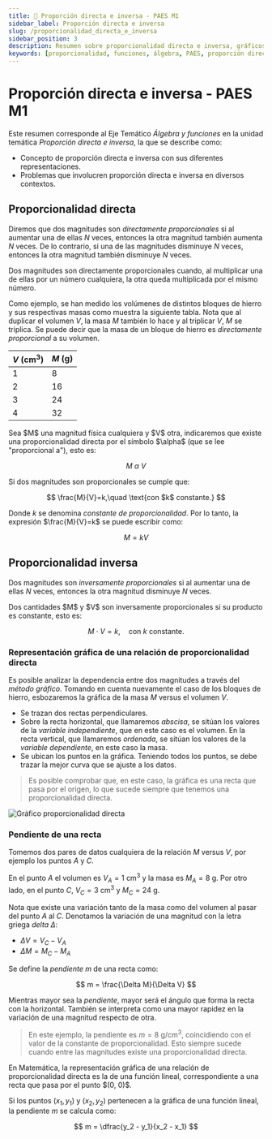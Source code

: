 ```yaml
---
title: 📝 Proporción directa e inversa - PAES M1
sidebar_label: Proporción directa e inversa
slug: /proporcionalidad_directa_e_inversa
sidebar_position: 3
description: Resumen sobre proporcionalidad directa e inversa, gráficos y pendiente de una recta.
keywords: [proporcionalidad, funciones, álgebra, PAES, proporción directa, proporción inversa]
---
```


# Proporción directa e inversa - PAES M1

<div class="info-box">

Este resumen corresponde al Eje Temático _Álgebra y funciones_ en la unidad temática _Proporción directa e inversa_, la que se describe como:

- Concepto de proporción directa e inversa con sus diferentes representaciones.
- Problemas que involucren proporción directa e inversa en diversos contextos.

</div>

## Proporcionalidad directa

Diremos que dos magnitudes son _directamente proporcionales_ si al aumentar una de ellas $N$ veces, entonces la otra magnitud también aumenta $N$ veces. De lo contrario, si una de las magnitudes disminuye $N$ veces, entonces la otra magnitud también disminuye $N$ veces. 

<div className="definition-box">
Dos magnitudes son directamente proporcionales cuando, al multiplicar una de ellas por un número cualquiera, la otra queda multiplicada por el mismo número.
</div>

Como ejemplo, se han medido los volúmenes de distintos bloques de hierro y sus respectivas masas como muestra la siguiente tabla. Nota que al duplicar el volumen $V$, la masa $M$ también lo hace y al triplicar $V$, $M$ se triplica. Se puede decir que la masa de un bloque de hierro es _directamente proporcional_ a su volumen.

| $V$ (cm$^3$) | $M$ (g) |
|-------------|---------|
| 1           | 8       |
| 2           | 16      |
| 3           | 24      |
| 4           | 32      |

<div className="definition-box">
Sea $M$ una magnitud física cualquiera y $V$ otra, indicaremos que existe una proporcionalidad directa por el símbolo $\alpha$ (que se lee "proporcional a"), esto es:

$$
M \ \alpha \  V
$$

Si dos magnitudes son proporcionales se cumple que:

$$
\frac{M}{V}=k,\quad \text{con $k$ constante.}
$$

Donde $k$ se denomina _constante de proporcionalidad_. Por lo tanto, la expresión $\frac{M}{V}=k$ se puede escribir como:

$$
M = kV
$$
</div>

## Proporcionalidad inversa

Dos magnitudes son _inversamente proporcionales_ si al aumentar una de ellas $N$ veces, entonces la otra magnitud disminuye $N$ veces. 

<div className="definition-box">
Dos cantidades $M$ y $V$ son inversamente proporcionales si su producto es constante, esto es:

$$
M \cdot V = k,\quad \text{con $k$ constante.}
$$
</div>

### Representación gráfica de una relación de proporcionalidad directa

Es posible analizar la dependencia entre dos magnitudes a través del _método gráfico_. Tomando en cuenta nuevamente el caso de los bloques de hierro, esbozaremos la gráfica de la masa $M$ versus el volumen $V$.

- Se trazan dos rectas perpendiculares.
- Sobre la recta horizontal, que llamaremos _abscisa_, se sitúan los valores de la _variable independiente_, que en este caso es el volumen. En la recta vertical, que llamaremos _ordenada_, se sitúan los valores de la _variable dependiente_, en este caso la masa.
- Se ubican los puntos en la gráfica. Teniendo todos los puntos, se debe trazar la mejor curva que se ajuste a los datos.

> Es posible comprobar que, en este caso, la gráfica es una recta que pasa por el origen, lo que sucede siempre que tenemos una proporcionalidad directa.

<div className="center-image">
  <img src="https://files.nicomelgarejo.com/propor_intro.png" alt="Gráfico proporcionalidad directa" />
</div>


### Pendiente de una recta

Tomemos dos pares de datos cualquiera de la relación $M$ versus $V$, por ejemplo los puntos $A$ y $C$.

En el punto $A$ el volumen es $V_A = 1$ cm$^3$ y la masa es $M_A = 8$ g. Por otro lado, en el punto $C$, $V_C = 3$ cm$^3$ y $M_C = 24$ g.

Nota que existe una variación tanto de la masa como del volumen al pasar del punto $A$ al $C$. Denotamos la variación de una magnitud con la letra griega _delta_ $\Delta$:

- $\Delta V = V_C - V_A$
- $\Delta M = M_C - M_A$

Se define la _pendiente_ $m$ de una recta como:

$$
m = \frac{\Delta M}{\Delta V}
$$

Mientras mayor sea la _pendiente_, mayor será el ángulo que forma la recta con la horizontal. También se interpreta como una mayor rapidez en la variación de una magnitud respecto de otra.

> En este ejemplo, la pendiente es $m = 8$ g/cm$^3$, coincidiendo con el valor de la constante de proporcionalidad. Esto siempre sucede cuando entre las magnitudes existe una proporcionalidad directa.

<div className="definition-box">
En Matemática, la representación gráfica de una relación de proporcionalidad directa es la de una función lineal, correspondiente a una recta que pasa por el punto $(0, 0)$.

Si los puntos $(x_1, y_1)$ y $(x_2, y_2)$ pertenecen a la gráfica de una función lineal, la pendiente $m$ se calcula como:

$$
m = \dfrac{y_2 - y_1}{x_2 - x_1}
$$
</div>